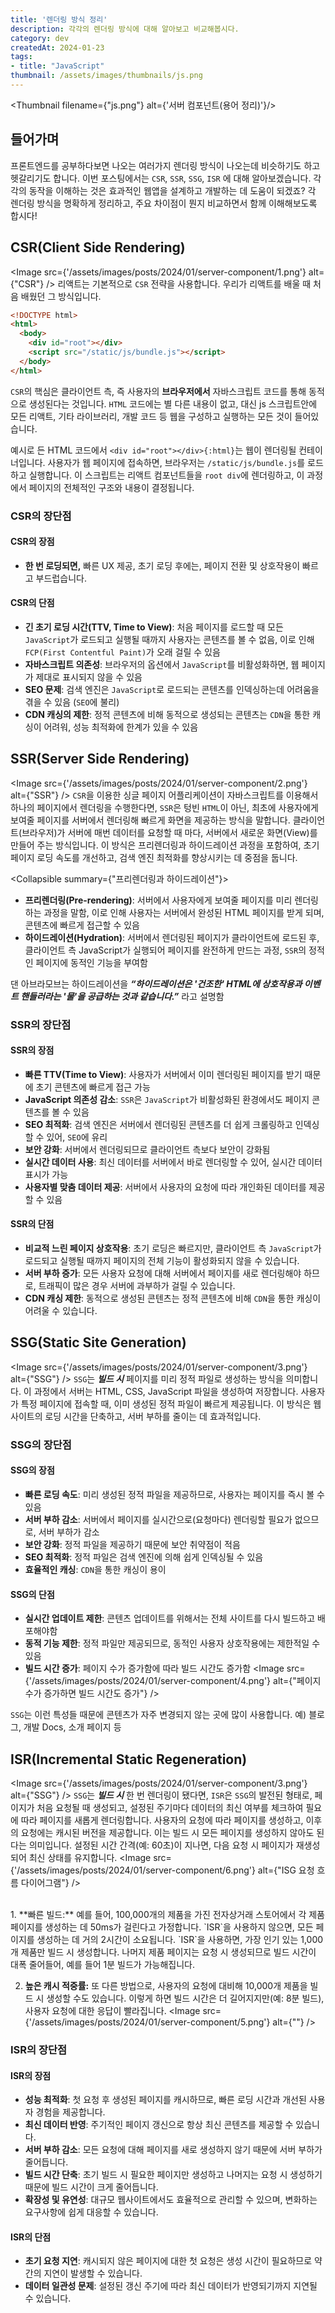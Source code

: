 ```yaml
---
title: '렌더링 방식 정리'
description: 각각의 렌더링 방식에 대해 알아보고 비교해봅시다.
category: dev
createdAt: 2024-01-23
tags:
- title: "JavaScript"
thumbnail: /assets/images/thumbnails/js.png
---
```

<Thumbnail filename={"js.png"} alt={'서버 컴포넌트(용어 정리)'}/>

<Divider/>

## 들어가며
프론트엔드를 공부하다보면 나오는 여러가지 렌더링 방식이 나오는데 비슷하기도 하고 헷갈리기도 합니다.
이번 포스팅에서는 `CSR`, `SSR`, `SSG`, `ISR` 에 대해 알아보겠습니다.
각각의 동작을 이해하는 것은 효과적인 웹앱을 설계하고 개발하는 데 도움이 되겠죠?
각 렌더링 방식을 명확하게 정리하고, 주요 차이점이 뭔지 비교하면서 함께 이해해보도록 합시다!

## CSR(Client Side Rendering)
<Image src={'/assets/images/posts/2024/01/server-component/1.png'} alt={"CSR"} />
리액트는 기본적으로 `CSR` 전략을 사용합니다. 우리가 리액트를 배울 때 처음 배웠던 그 방식입니다.
```html
<!DOCTYPE html>
<html>
  <body>
    <div id="root"></div>
    <script src="/static/js/bundle.js"></script>
  </body>
</html>
```

`CSR`의 핵심은 클라이언트 측, 즉 사용자의 **브라우저에서** 자바스크립트 코드를 통해 동적으로 생성된다는 것입니다.
`HTML` 코드에는 별 다른 내용이 없고, 대신 js 스크립트안에 모든 리액트, 기타 라이브러리, 개발 코드 등 웹을 구성하고 실행하는 모든 것이 들어있습니다.

예시로 든 HTML 코드에서 `<div id="root"></div>{:html}`는 웹이 렌더링될 컨테이너입니다.
사용자가 웹 페이지에 접속하면, 브라우저는 `/static/js/bundle.js`를 로드하고 실행합니다.
이 스크립트는 리액트 컴포넌트들을 `root div`에 렌더링하고, 이 과정에서 페이지의 전체적인 구조와 내용이 결정됩니다.
### CSR의 장단점
#### CSR의 장점
- **한 번 로딩되면,** 빠른 UX 제공, 초기 로딩 후에는, 페이지 전환 및 상호작용이 빠르고 부드럽습니다.

#### CSR의 단점
* **긴 초기 로딩 시간(TTV, Time to View)**: 처음 페이지를 로드할 때 모든 `JavaScript`가 로드되고 실행될 때까지 사용자는 콘텐츠를 볼 수 없음, 이로 인해 `FCP(First Contentful Paint)`가 오래 걸릴 수 있음
* **자바스크립트 의존성**: 브라우저의 옵션에서 `JavaScript`를 비활성화하면, 웹 페이지가 제대로 표시되지 않을 수 있음
* **SEO 문제**: 검색 엔진은 `JavaScript`로 로드되는 콘텐츠를 인덱싱하는데 어려움을 겪을 수 있음 (`SEO`에 불리)
* **CDN 캐싱의 제한**: 정적 콘텐츠에 비해 동적으로 생성되는 콘텐츠는 `CDN`을 통한 캐싱이 어려워, 성능 최적화에 한계가 있을 수 있음

## SSR(Server Side Rendering)
<Image src={'/assets/images/posts/2024/01/server-component/2.png'} alt={"SSR"} />
`CSR`을 이용한 싱글 페이지 어플리케이션이 자바스크립트를 이용해서 하나의 페이지에서 렌더링을 수행한다면, `SSR`은 텅빈 `HTML`이 아닌, 최초에 사용자에게 보여줄
페이지를 서버에서 렌더링해 빠르게 화면을 제공하는 방식을 말합니다. 클라이언트(브라우저)가 서버에 매번 데이터를 요청할 때 마다, 서버에서 새로운 화면(View)를 만들어 주는 방식입니다.
이 방식은 프리렌더링과 하이드레이션 과정을 포함하여, 초기 페이지 로딩 속도를 개선하고, 검색 엔진 최적화를 향상시키는 데 중점을 둡니다.

<Collapsible summary={"프리렌더링과 하이드레이션"}>
  - **프리렌더링(Pre-rendering)**: 서버에서 사용자에게 보여줄 페이지를 미리 렌더링하는 과정을 말함,
  이로 인해 사용자는 서버에서 완성된 HTML 페이지를 받게 되며, 콘텐츠에 빠르게 접근할 수 있음
  - **하이드레이션(Hydration)**: 서버에서 렌더링된 페이지가 클라이언트에 로드된 후, 클라이언트 측 JavaScript가 실행되어
  페이지를 완전하게 만드는 과정, `SSR`의 정적인 페이지에 동적인 기능을 부여함

  댄 아브라모브는 하이드레이션을 ***“하이드레이션은 '건조한' HTML에 상호작용과 이벤트 핸들러라는 '물'을 공급하는 것과 같습니다.”*** 라고 설명함

</Collapsible>

### SSR의 장단점
#### SSR의 장점
- **빠른 TTV(Time to View)**: 사용자가 서버에서 이미 렌더링된 페이지를 받기 때문에 초기 콘텐츠에 빠르게 접근 가능
- **JavaScript 의존성 감소**: `SSR`은 `JavaScript`가 비활성화된 환경에서도 페이지 콘텐츠를 볼 수 있음
- **SEO 최적화**: 검색 엔진은 서버에서 렌더링된 콘텐츠를 더 쉽게 크롤링하고 인덱싱할 수 있어, `SEO`에 유리
- **보안 강화**: 서버에서 렌더링되므로 클라이언트 측보다 보안이 강화됨
- **실시간 데이터 사용**: 최신 데이터를 서버에서 바로 렌더링할 수 있어, 실시간 데이터 표시가 가능
- **사용자별 맞춤 데이터 제공**: 서버에서 사용자의 요청에 따라 개인화된 데이터를 제공할 수 있음

#### SSR의 단점
- **비교적 느린 페이지 상호작용**: 초기 로딩은 빠르지만, 클라이언트 측 `JavaScript`가 로드되고 실행될 때까지 페이지의 전체 기능이 활성화되지 않을 수 있습니다.
- **서버 부하 증가**: 모든 사용자 요청에 대해 서버에서 페이지를 새로 렌더링해야 하므로, 트래픽이 많은 경우 서버에 과부하가 걸릴 수 있습니다.
- **CDN 캐싱 제한**: 동적으로 생성된 콘텐츠는 정적 콘텐츠에 비해 `CDN`을 통한 캐싱이 어려울 수 있습니다.

## SSG(Static Site Generation)
<Image src={'/assets/images/posts/2024/01/server-component/3.png'} alt={"SSG"} />
`SSG`는 ***빌드 시*** 페이지를 미리 정적 파일로 생성하는 방식을 의미합니다.
이 과정에서 서버는 HTML, CSS, JavaScript 파일을 생성하여 저장합니다.
사용자가 특정 페이지에 접속할 때, 이미 생성된 정적 파일이 빠르게 제공됩니다.
이 방식은 웹사이트의 로딩 시간을 단축하고, 서버 부하를 줄이는 데 효과적입니다.

### SSG의 장단점
#### SSG의 장점
- **빠른 로딩 속도**: 미리 생성된 정적 파일을 제공하므로, 사용자는 페이지를 즉시 볼 수 있음
- **서버 부하 감소**: 서버에서 페이지를 실시간으로(요청마다) 렌더링할 필요가 없으므로, 서버 부하가 감소
- **보안 강화**: 정적 파일을 제공하기 때문에 보안 취약점이 적음
- **SEO 최적화**: 정적 파일은 검색 엔진에 의해 쉽게 인덱싱될 수 있음
- **효율적인 캐싱**: `CDN`을 통한 캐싱이 용이

#### SSG의 단점
- **실시간 업데이트 제한**: 콘텐츠 업데이트를 위해서는 전체 사이트를 다시 빌드하고 배포해야함
- **동적 기능 제한**: 정적 파일만 제공되므로, 동적인 사용자 상호작용에는 제한적일 수 있음
- **빌드 시간 증가**: 페이지 수가 증가함에 따라 빌드 시간도 증가함
<Image src={'/assets/images/posts/2024/01/server-component/4.png'} alt={"페이지 수가 증가하면 빌드 시간도 증가"} />

`SSG`는 이런 특성들 때문에 콘텐츠가 자주 변경되지 않는 곳에 많이 사용합니다. 예) 블로그, 개발 Docs, 소개 페이지 등

## ISR(Incremental Static Regeneration)
<Image src={'/assets/images/posts/2024/01/server-component/3.png'} alt={"SSG"} />
`SSG`는 ***빌드 시*** 한 번 렌더링이 됐다면, `ISR`은 `SSG`의 발전된 형태로, 페이지가 처음 요청될 때 생성되고,
설정된 주기마다 데이터의 최신 여부를 체크하여 필요에 따라 페이지를 새롭게 렌더링합니다.
사용자의 요청에 따라 페이지를 생성하고, 이후의 요청에는 캐시된 버전을 제공합니다. 이는 빌드 시 모든 페이지를 생성하지 않아도 된다는 의미입니다.
설정된 시간 간격(예: 60초)이 지나면, 다음 요청 시 페이지가 재생성되어 최신 상태를 유지합니다.
<Image src={'/assets/images/posts/2024/01/server-component/6.png'} alt={"ISG 요청 흐름 다이어그램"} />

<br/>
1. **빠른 빌드:**
예를 들어, 100,000개의 제품을 가진 전자상거래 스토어에서 각 제품 페이지를 생성하는 데 50ms가 걸린다고 가정합니다.
`ISR`을 사용하지 않으면, 모든 페이지를 생성하는 데 거의 2시간이 소요됩니다.
`ISR`을 사용하면, 가장 인기 있는 1,000개 제품만 빌드 시 생성합니다. 나머지 제품 페이지는 요청 시 생성되므로 빌드 시간이 대폭 줄어들어, 예를 들어 1분 빌드가 가능해집니다.

2. **높은 캐시 적중률:**
또 다른 방법으로, 사용자의 요청에 대비해 10,000개 제품을 빌드 시 생성할 수도 있습니다. 이렇게 하면 빌드 시간은 더 길어지지만(예: 8분 빌드), 사용자 요청에 대한 응답이 빨라집니다.
<Image src={'/assets/images/posts/2024/01/server-component/5.png'} alt={""} />

### ISR의 장단점
#### ISR의 장점
- **성능 최적화**: 첫 요청 후 생성된 페이지를 캐시하므로, 빠른 로딩 시간과 개선된 사용자 경험을 제공합니다.
- **최신 데이터 반영**: 주기적인 페이지 갱신으로 항상 최신 콘텐츠를 제공할 수 있습니다.
- **서버 부하 감소**: 모든 요청에 대해 페이지를 새로 생성하지 않기 때문에 서버 부하가 줄어듭니다.
- **빌드 시간 단축**: 초기 빌드 시 필요한 페이지만 생성하고 나머지는 요청 시 생성하기 때문에 빌드 시간이 크게 줄어듭니다.
- **확장성 및 유연성**: 대규모 웹사이트에서도 효율적으로 관리할 수 있으며, 변화하는 요구사항에 쉽게 대응할 수 있습니다.

#### ISR의 단점
- **초기 요청 지연**: 캐시되지 않은 페이지에 대한 첫 요청은 생성 시간이 필요하므로 약간의 지연이 발생할 수 있습니다.
- **데이터 일관성 문제**: 설정된 갱신 주기에 따라 최신 데이터가 반영되기까지 지연될 수 있습니다.
